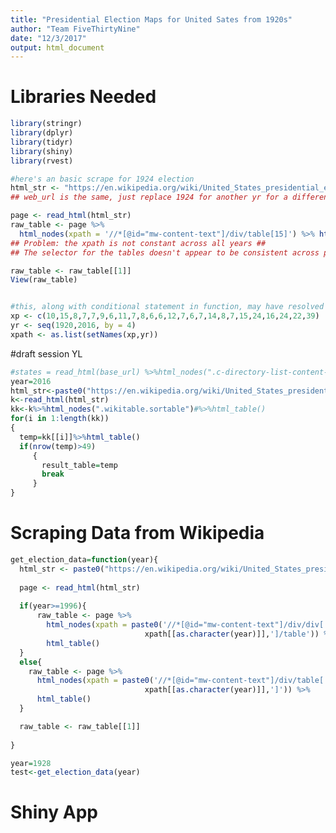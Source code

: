 ```yaml
---
title: "Presidential Election Maps for United Sates from 1920s"
author: "Team FiveThirtyNine"
date: "12/3/2017"
output: html_document
---
```

# Libraries Needed
```r
library(stringr)
library(dplyr)
library(tidyr)
library(shiny)
library(rvest)
```

```r
#here's an basic scrape for 1924 election
html_str <- "https://en.wikipedia.org/wiki/United_States_presidential_election,_1924#Results_by_state"
## web_url is the same, just replace 1924 for another yr for a different election ##

page <- read_html(html_str)
raw_table <- page %>% 
  html_nodes(xpath = '//*[@id="mw-content-text"]/div/table[15]') %>% html_table()
## Problem: the xpath is not constant across all years ##
## The selector for the tables doesn't appear to be consistent across pages either ##

raw_table <- raw_table[[1]]
View(raw_table)


#this, along with conditional statement in function, may have resolved the issue
xp <- c(10,15,8,7,7,9,6,11,7,8,6,6,12,7,6,7,14,8,7,15,24,16,24,22,39)
yr <- seq(1920,2016, by = 4)
xpath <- as.list(setNames(xp,yr))
```

#draft session YL
```r
#states = read_html(base_url) %>%html_nodes(".c-directory-list-content-item-link") %>%html_attr("href")
year=2016
html_str<-paste0("https://en.wikipedia.org/wiki/United_States_presidential_election,_",year,"#Results_by_state")
k<-read_html(html_str)
kk<-k%>%html_nodes(".wikitable.sortable")#%>%html_table()
for(i in 1:length(kk))
{
  temp=kk[[i]]%>%html_table()
  if(nrow(temp)>49)
     {
       result_table=temp
       break
     }
}

```

# Scraping Data from Wikipedia
```r
get_election_data=function(year){
  html_str <- paste0("https://en.wikipedia.org/wiki/United_States_presidential_election,_",year,"#Results_by_state")
  
  page <- read_html(html_str)
  
  if(year>=1996){
      raw_table <- page %>% 
        html_nodes(xpath = paste0('//*[@id="mw-content-text"]/div/div[',
                              xpath[[as.character(year)]],']/table')) %>% 
        html_table()
  }
  else{
    raw_table <- page %>% 
      html_nodes(xpath = paste0('//*[@id="mw-content-text"]/div/table[',
                              xpath[[as.character(year)]],']')) %>%
      html_table()
  }

  raw_table <- raw_table[[1]]
  
}

year=1928
test<-get_election_data(year)
```

# Shiny App
```r

```
